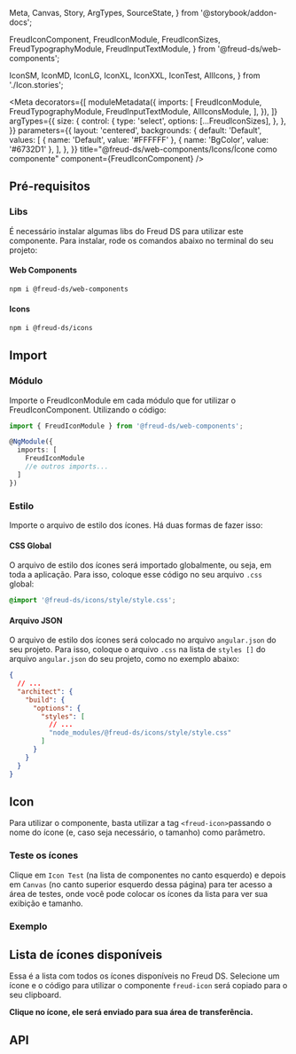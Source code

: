   Meta,
  Canvas,
  Story,
  ArgTypes,
  SourceState,
} from '@storybook/addon-docs';

  FreudIconComponent,
  FreudIconModule,
  FreudIconSizes,
  FreudTypographyModule,
  FreudInputTextModule,
} from '@freud-ds/web-components';

  IconSM,
  IconMD,
  IconLG,
  IconXL,
  IconXXL,
  IconTest,
  AllIcons,
} from './Icon.stories';


<Meta
  decorators={[
    moduleMetadata({
      imports: [
        FreudIconModule,
        FreudTypographyModule,
        FreudInputTextModule,
        AllIconsModule,
      ],
    }),
  ]}
  argTypes={{
    size: {
      control: {
        type: 'select',
        options: [...FreudIconSizes],
      },
    },
  }}
  parameters={{
    layout: 'centered',
    backgrounds: {
      default: 'Default',
      values: [
        { name: 'Default', value: '#FFFFFF' },
        { name: 'BgColor', value: '#6732D1' },
      ],
    },
  }}
  title="@freud-ds/web-components/Icons/Ícone como componente"
  component={FreudIconComponent}
/>

<FreudHeaderComponent
  title="Freud Icon"
  description="Componente próprio do Freud DS, utilizado para exibir ícones na tela."
/>

## Pré-requisitos

### Libs

É necessário instalar algumas libs do Freud DS para utilizar este componente. Para instalar, rode os comandos abaixo
no terminal do seu projeto:

#### Web Components

```bash
npm i @freud-ds/web-components
```

#### Icons

```bash
npm i @freud-ds/icons
```

## <a id="importing"></a>Import

### Módulo

Importe o FreudIconModule em cada módulo que for utilizar o FreudIconComponent. Utilizando o código:

```ts
import { FreudIconModule } from '@freud-ds/web-components';

@NgModule({
  imports: [
    FreudIconModule
    //e outros imports...
  ]
})
```

### Estilo

Importe o arquivo de estilo dos ícones. Há duas formas de fazer isso:

#### CSS Global

O arquivo de estilo dos ícones será importado globalmente, ou seja, em toda a aplicação. Para isso, coloque esse código
no seu arquivo `.css` global:

```css
@import '@freud-ds/icons/style/style.css';
```

#### Arquivo JSON

O arquivo de estilo dos ícones será colocado no arquivo `angular.json` do seu projeto. Para isso, coloque o arquivo `.css`
na lista de `styles []` do arquivo `angular.json` do seu projeto, como no exemplo abaixo:

```json
{
  // ...
  "architect": {
    "build": {
      "options": {
        "styles": [
          // ...
          "node_modules/@freud-ds/icons/style/style.css"
        ]
      }
    }
  }
}
```

## Icon

Para utilizar o componente, basta utilizar a tag `<freud-icon>`passando o nome do ícone (e, caso seja necessário, o tamanho)
como parâmetro.

### Teste os ícones

Clique em `Icon Test` (na lista de componentes no canto esquerdo) e depois em `Canvas` (no canto superior esquerdo dessa página)
para ter acesso a área de testes, onde você pode colocar os ícones da lista para ver sua exibição e tamanho.

<Canvas sourceState={SourceState.NONE}>
  <Story story={IconTest} />
</Canvas>

### Exemplo

<Canvas sourceState={SourceState.OPEN}>
  <Story story={IconSM} />
</Canvas>

<Canvas sourceState={SourceState.OPEN}>
  <Story story={IconMD} />
</Canvas>

<Canvas sourceState={SourceState.OPEN}>
  <Story story={IconLG} />
</Canvas>

<Canvas sourceState={SourceState.OPEN}>
  <Story story={IconXL} />
</Canvas>

<Canvas sourceState={SourceState.OPEN}>
  <Story story={IconXXL} />
</Canvas>

## Lista de ícones disponíveis

Essa é a lista com todos os ícones disponíveis no Freud DS. Selecione um ícone e o código para utilizar o componente `freud-icon` será copiado para o seu clipboard.

**Clique no ícone, ele será enviado para sua área de transferência.**

<Canvas sourceState={SourceState.NONE}>
  <Story story={AllIcons} />
</Canvas>

## API

<ArgTypes of={FreudIconComponent} />
